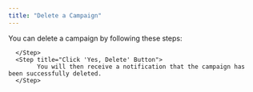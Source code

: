 ```yaml
---
title: "Delete a Campaign"
---
```


You can delete a campaign by following these steps:

<Steps>
      <Step title="Click the 'Action' Button & Click 'Delete'">
            
      </Step>
      <Step title="Click 'Yes, Delete' Button">
            You will then receive a notification that the campaign has been successfully deleted.
      </Step>
</Steps>